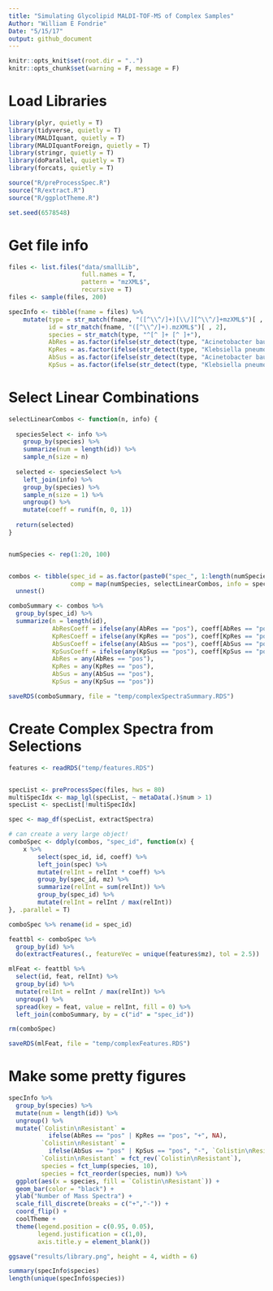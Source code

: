 ```yaml
---
title: "Simulating Glycolipid MALDI-TOF-MS of Complex Samples"
Author: "William E Fondrie"
Date: "5/15/17"
output: github_document
---
```


```r
knitr::opts_knit$set(root.dir = "..")
knitr::opts_chunk$set(warning = F, message = F)
```

# Load Libraries

```r
library(plyr, quietly = T)
library(tidyverse, quietly = T)
library(MALDIquant, quietly = T)
library(MALDIquantForeign, quietly = T)
library(stringr, quietly = T)
library(doParallel, quietly = T)
library(forcats, quietly = T)

source("R/preProcessSpec.R")
source("R/extract.R")
source("R/ggplotTheme.R")

set.seed(6578548)    
```

# Get file info

```r
files <- list.files("data/smallLib", 
                    full.names = T, 
                    pattern = "mzXML$",
                    recursive = T)
files <- sample(files, 200)

specInfo <- tibble(fname = files) %>%
    mutate(type = str_match(fname, "([^\\^/]+)[\\/][^\\^/]+mzXML$")[ , 2],
           id = str_match(fname, "([^\\^/]+).mzXML$")[ , 2],
           species = str_match(type, "^[^ ]+ [^ ]+"),
           AbRes = as.factor(ifelse(str_detect(type, "Acinetobacter baumannii - res"), "pos", "neg")),
           KpRes = as.factor(ifelse(str_detect(type, "Klebsiella pneumoniae - res"), "pos", "neg")),
           AbSus = as.factor(ifelse(str_detect(type, "Acinetobacter baumannii - sen"), "pos", "neg")),
           KpSus = as.factor(ifelse(str_detect(type, "Klebsiella pneumoniae - sen"), "pos", "neg")))

```

# Select Linear Combinations

```r
selectLinearCombos <- function(n, info) {
  
  speciesSelect <- info %>%
    group_by(species) %>%
    summarize(num = length(id)) %>%
    sample_n(size = n)
  
  selected <- speciesSelect %>%
    left_join(info) %>%
    group_by(species) %>%
    sample_n(size = 1) %>%
    ungroup() %>%
    mutate(coeff = runif(n, 0, 1))
  
  return(selected)
}


numSpecies <- rep(1:20, 100)


combos <- tibble(spec_id = as.factor(paste0("spec_", 1:length(numSpecies))),
                 comp = map(numSpecies, selectLinearCombos, info = specInfo)) %>%
  unnest()

comboSummary <- combos %>%
  group_by(spec_id) %>%
  summarize(n = length(id),
            AbResCoeff = ifelse(any(AbRes == "pos"), coeff[AbRes == "pos"], 0),
            KpResCoeff = ifelse(any(KpRes == "pos"), coeff[KpRes == "pos"], 0),
            AbSusCoeff = ifelse(any(AbSus == "pos"), coeff[AbSus == "pos"], 0),
            KpSusCoeff = ifelse(any(KpSus == "pos"), coeff[KpSus == "pos"], 0),
            AbRes = any(AbRes == "pos"),
            KpRes = any(KpRes == "pos"),
            AbSus = any(AbSus == "pos"),
            KpSus = any(KpSus == "pos"))

saveRDS(comboSummary, file = "temp/complexSpectraSummary.RDS")
```

# Create Complex Spectra from Selections

```r
features <- readRDS("temp/features.RDS")


specList <- preProcessSpec(files, hws = 80)
multiSpecIdx <- map_lgl(specList, ~ metaData(.)$num > 1)
specList <- specList[!multiSpecIdx]

spec <- map_df(specList, extractSpectra)

# can create a very large object!
comboSpec <- ddply(combos, "spec_id", function(x) {
    x %>%
        select(spec_id, id, coeff) %>%
        left_join(spec) %>%
        mutate(relInt = relInt * coeff) %>%
        group_by(spec_id, mz) %>%
        summarize(relInt = sum(relInt)) %>%
        group_by(spec_id) %>%
        mutate(relInt = relInt / max(relInt))
}, .parallel = T)

comboSpec %>% rename(id = spec_id)

feattbl <- comboSpec %>%
  group_by(id) %>%
  do(extractFeatures(., featureVec = unique(features$mz), tol = 2.5))

mlFeat <- feattbl %>%
  select(id, feat, relInt) %>%
  group_by(id) %>%
  mutate(relInt = relInt / max(relInt)) %>%
  ungroup() %>%
  spread(key = feat, value = relInt, fill = 0) %>%
  left_join(comboSummary, by = c("id" = "spec_id")) 

rm(comboSpec)

saveRDS(mlFeat, file = "temp/complexFeatures.RDS")
```


# Make some pretty figures

```r
specInfo %>% 
  group_by(species) %>%
  mutate(num = length(id)) %>%
  ungroup() %>%
  mutate(`Colistin\nResistant` = 
           ifelse(AbRes == "pos" | KpRes == "pos", "+", NA),
         `Colistin\nResistant` = 
           ifelse(AbSus == "pos" | KpSus == "pos", "-", `Colistin\nResistant`),
         `Colistin\nResistant` = fct_rev(`Colistin\nResistant`),
         species = fct_lump(species, 10),
         species = fct_reorder(species, num)) %>%
  ggplot(aes(x = species, fill = `Colistin\nResistant`)) +
  geom_bar(color = "black") +
  ylab("Number of Mass Spectra") +
  scale_fill_discrete(breaks = c("+","-")) +
  coord_flip() +
  coolTheme +
  theme(legend.position = c(0.95, 0.05),
        legend.justification = c(1,0),
        axis.title.y = element_blank())

ggsave("results/library.png", height = 4, width = 6)

summary(specInfo$species)
length(unique(specInfo$species))
```


